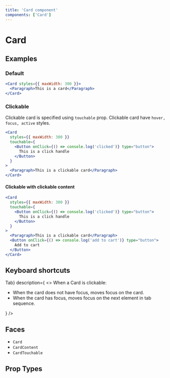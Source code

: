 ```yaml
---
title: 'Card component'
components: ['Card']
---
```


# Card

## Examples

### Default

```jsx live=true
<Card styles={{ maxWidth: 300 }}>
  <Paragraph>This is a card</Paragraph>
</Card>
```

### Clickable

Clickable card is specified using `touchable` prop. Clickable card have `hover, focus, active` styles.

```jsx live=true
<Card
  styles={{ maxWidth: 300 }}
  touchable={
    <Button onClick={() => console.log('clicked')} type="button">
      This is a click handle
    </Button>
  }
>
  <Paragraph>This is a clickable card</Paragraph>
</Card>
```

#### Clickable with clickable content

```jsx live=true
<Card
  styles={{ maxWidth: 300 }}
  touchable={
    <Button onClick={() => console.log('clicked')} type="button">
      This is a click handle
    </Button>
  }
>
  <Paragraph>This is a clickable card</Paragraph>
  <Button onClick={() => console.log('add to cart')} type="button">
    Add to cart
  </Button>
</Card>
```

## Keyboard shortcuts

<DescriptionList>
  <DescriptionListItem
    term={<KeyboardKey>Tab</KeyboardKey>}
    description={
      <>
        When a Card is clickable:
        <ul>
          <li>When the card does not have focus, moves focus on the card.</li>
          <li>
            When the card has focus, moves focus on the next element in tab
            sequence.
          </li>
        </ul>
      </>
    }
  />
</DescriptionList>

## Faces

- `Card`
- `CardContent`
- `CardTouchable`

## Prop Types

<PropTypes component="Card" />
